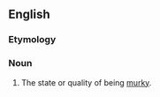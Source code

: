 ==English==

===Etymology===
{{suffix|en|murky|ness}}

===Noun===
{{en-noun|-|es}}

# The state or quality of being [[murky]].